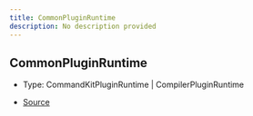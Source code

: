 ```yaml
---
title: CommonPluginRuntime
description: No description provided
---
```


## CommonPluginRuntime

- Type: CommandKitPluginRuntime \| CompilerPluginRuntime

- [Source](https://github.com/underctrl-io/commandkit/blob/83ef44f10b86e30835e8636786e5222cac412af9/packages/commandkit/src/plugins/plugin-runtime/runtime.ts#L4)